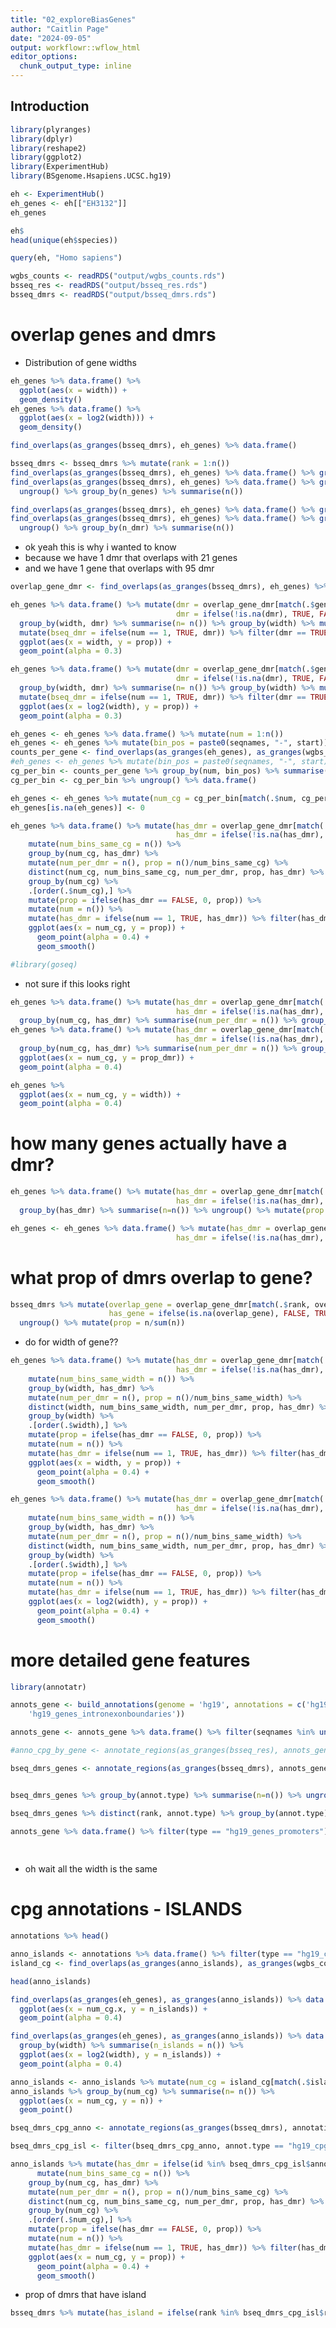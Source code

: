 ```yaml
---
title: "02_exploreBiasGenes"
author: "Caitlin Page"
date: "2024-09-05"
output: workflowr::wflow_html
editor_options:
  chunk_output_type: inline
---
```


## Introduction

```r
library(plyranges)
library(dplyr)
library(reshape2)
library(ggplot2)
library(ExperimentHub)
library(BSgenome.Hsapiens.UCSC.hg19)
```

```r
eh <- ExperimentHub()
eh_genes <- eh[["EH3132"]]
eh_genes
```

```r
eh$
head(unique(eh$species))
```
```r
query(eh, "Homo sapiens")
```


```r
wgbs_counts <- readRDS("output/wgbs_counts.rds")
bsseq_res <- readRDS("output/bsseq_res.rds")
bsseq_dmrs <- readRDS("output/bsseq_dmrs.rds")
```


# overlap genes and dmrs

* Distribution of gene widths
```r
eh_genes %>% data.frame() %>%
  ggplot(aes(x = width)) +
  geom_density()
eh_genes %>% data.frame() %>%
  ggplot(aes(x = log2(width))) +
  geom_density()
```


```r
find_overlaps(as_granges(bsseq_dmrs), eh_genes) %>% data.frame()
```
```r
bsseq_dmrs <- bsseq_dmrs %>% mutate(rank = 1:n())
find_overlaps(as_granges(bsseq_dmrs), eh_genes) %>% data.frame() %>% group_by(rank) %>% summarise(n_genes =n())
find_overlaps(as_granges(bsseq_dmrs), eh_genes) %>% data.frame() %>% group_by(rank) %>% summarise(n_genes =n()) %>%
  ungroup() %>% group_by(n_genes) %>% summarise(n())

find_overlaps(as_granges(bsseq_dmrs), eh_genes) %>% data.frame() %>% group_by(symbol) %>% summarise(n_dmr =n())
find_overlaps(as_granges(bsseq_dmrs), eh_genes) %>% data.frame() %>% group_by(symbol) %>% summarise(n_dmr =n()) %>%
  ungroup() %>% group_by(n_dmr) %>% summarise(n())
```
- ok yeah this is why i wanted to know
- because we have 1 dmr that overlaps with 21 genes
- and we have 1 gene that overlaps with 95 dmr

```r
overlap_gene_dmr <- find_overlaps(as_granges(bsseq_dmrs), eh_genes) %>% data.frame()
```

```r
eh_genes %>% data.frame() %>% mutate(dmr = overlap_gene_dmr[match(.$gene, overlap_gene_dmr$gene), "gene"], 
                                     dmr = ifelse(!is.na(dmr), TRUE, FALSE)) %>%
  group_by(width, dmr) %>% summarise(n= n()) %>% group_by(width) %>% mutate(sum = sum(n), prop = n/sum, prop = ifelse(dmr == FALSE, 0, prop), num = n()) %>%
  mutate(bseq_dmr = ifelse(num == 1, TRUE, dmr)) %>% filter(dmr == TRUE) %>%
  ggplot(aes(x = width, y = prop)) +
  geom_point(alpha = 0.3)
```

```r
eh_genes %>% data.frame() %>% mutate(dmr = overlap_gene_dmr[match(.$gene, overlap_gene_dmr$gene), "gene"], 
                                     dmr = ifelse(!is.na(dmr), TRUE, FALSE)) %>%
  group_by(width, dmr) %>% summarise(n= n()) %>% group_by(width) %>% mutate(sum = sum(n), prop = n/sum, prop = ifelse(dmr == FALSE, 0, prop), num = n()) %>%
  mutate(bseq_dmr = ifelse(num == 1, TRUE, dmr)) %>% filter(dmr == TRUE) %>%
  ggplot(aes(x = log2(width), y = prop)) +
  geom_point(alpha = 0.3)
```

```r
eh_genes <- eh_genes %>% data.frame() %>% mutate(num = 1:n())
eh_genes <- eh_genes %>% mutate(bin_pos = paste0(seqnames, "-", start))
counts_per_gene <- find_overlaps(as_granges(eh_genes), as_granges(wgbs_counts)) %>% data.frame()
#eh_genes <- eh_genes %>% mutate(bin_pos = paste0(seqnames, "-", start))
cg_per_bin <- counts_per_gene %>% group_by(num, bin_pos) %>% summarise(n_region = n())
cg_per_bin <- cg_per_bin %>% ungroup() %>% data.frame()

eh_genes <- eh_genes %>% mutate(num_cg = cg_per_bin[match(.$num, cg_per_bin$num), "n_region"])
eh_genes[is.na(eh_genes)] <- 0

```

```r
eh_genes %>% data.frame() %>% mutate(has_dmr = overlap_gene_dmr[match(.$gene, overlap_gene_dmr$gene), "gene"], 
                                     has_dmr = ifelse(!is.na(has_dmr), TRUE, FALSE)) %>% group_by(num_cg) %>%
    mutate(num_bins_same_cg = n()) %>%
    group_by(num_cg, has_dmr) %>%
    mutate(num_per_dmr = n(), prop = n()/num_bins_same_cg) %>%
    distinct(num_cg, num_bins_same_cg, num_per_dmr, prop, has_dmr) %>%
    group_by(num_cg) %>%
    .[order(.$num_cg),] %>%
    mutate(prop = ifelse(has_dmr == FALSE, 0, prop)) %>%
    mutate(num = n()) %>%
    mutate(has_dmr = ifelse(num == 1, TRUE, has_dmr)) %>% filter(has_dmr == TRUE) %>%
    ggplot(aes(x = num_cg, y = prop)) +
      geom_point(alpha = 0.4) +
      geom_smooth()
```
```r
#library(goseq)
```

- not sure if this looks right
```r
eh_genes %>% data.frame() %>% mutate(has_dmr = overlap_gene_dmr[match(.$gene, overlap_gene_dmr$gene), "gene"], 
                                     has_dmr = ifelse(!is.na(has_dmr), TRUE, FALSE)) %>% group_by(num_cg) %>% 
  group_by(num_cg, has_dmr) %>% summarise(num_per_dmr = n()) %>% group_by(num_cg) %>% mutate(prop_dmr = num_per_dmr/sum(num_per_dmr)) %>% filter(has_dmr == TRUE)
eh_genes %>% data.frame() %>% mutate(has_dmr = overlap_gene_dmr[match(.$gene, overlap_gene_dmr$gene), "gene"], 
                                     has_dmr = ifelse(!is.na(has_dmr), TRUE, FALSE)) %>% group_by(num_cg) %>% 
  group_by(num_cg, has_dmr) %>% summarise(num_per_dmr = n()) %>% group_by(num_cg) %>% mutate(prop_dmr = num_per_dmr/sum(num_per_dmr)) %>% filter(has_dmr == TRUE) %>%
  ggplot(aes(x = num_cg, y = prop_dmr)) +
  geom_point(alpha = 0.4)
```

```r
eh_genes %>%
  ggplot(aes(x = num_cg, y = width)) +
  geom_point(alpha = 0.4)
```

# how many genes actually have a dmr?
```r
eh_genes %>% data.frame() %>% mutate(has_dmr = overlap_gene_dmr[match(.$gene, overlap_gene_dmr$gene), "gene"], 
                                     has_dmr = ifelse(!is.na(has_dmr), TRUE, FALSE)) %>%
  group_by(has_dmr) %>% summarise(n=n()) %>% ungroup() %>% mutate(prop = n/sum(n))
```

```r
eh_genes <- eh_genes %>% data.frame() %>% mutate(has_dmr = overlap_gene_dmr[match(.$gene, overlap_gene_dmr$gene), "gene"], 
                                     has_dmr = ifelse(!is.na(has_dmr), TRUE, FALSE))
```

# what prop of dmrs overlap to gene?

```r
bsseq_dmrs %>% mutate(overlap_gene = overlap_gene_dmr[match(.$rank, overlap_gene_dmr$rank), "gene"],
                      has_gene = ifelse(is.na(overlap_gene), FALSE, TRUE)) %>% group_by(has_gene) %>% summarise(n=n()) %>%
  ungroup() %>% mutate(prop = n/sum(n))

```


- do for width of gene??

```r
eh_genes %>% data.frame() %>% mutate(has_dmr = overlap_gene_dmr[match(.$gene, overlap_gene_dmr$gene), "gene"], 
                                     has_dmr = ifelse(!is.na(has_dmr), TRUE, FALSE)) %>% group_by(width) %>%
    mutate(num_bins_same_width = n()) %>%
    group_by(width, has_dmr) %>%
    mutate(num_per_dmr = n(), prop = n()/num_bins_same_width) %>%
    distinct(width, num_bins_same_width, num_per_dmr, prop, has_dmr) %>%
    group_by(width) %>%
    .[order(.$width),] %>%
    mutate(prop = ifelse(has_dmr == FALSE, 0, prop)) %>%
    mutate(num = n()) %>%
    mutate(has_dmr = ifelse(num == 1, TRUE, has_dmr)) %>% filter(has_dmr == TRUE) %>%
    ggplot(aes(x = width, y = prop)) +
      geom_point(alpha = 0.4) +
      geom_smooth()

eh_genes %>% data.frame() %>% mutate(has_dmr = overlap_gene_dmr[match(.$gene, overlap_gene_dmr$gene), "gene"], 
                                     has_dmr = ifelse(!is.na(has_dmr), TRUE, FALSE)) %>% group_by(width) %>%
    mutate(num_bins_same_width = n()) %>%
    group_by(width, has_dmr) %>%
    mutate(num_per_dmr = n(), prop = n()/num_bins_same_width) %>%
    distinct(width, num_bins_same_width, num_per_dmr, prop, has_dmr) %>%
    group_by(width) %>%
    .[order(.$width),] %>%
    mutate(prop = ifelse(has_dmr == FALSE, 0, prop)) %>%
    mutate(num = n()) %>%
    mutate(has_dmr = ifelse(num == 1, TRUE, has_dmr)) %>% filter(has_dmr == TRUE) %>%
    ggplot(aes(x = log2(width), y = prop)) +
      geom_point(alpha = 0.4) +
      geom_smooth()
```

# more detailed gene features
```r
library(annotatr)
```

```r
annots_gene <- build_annotations(genome = 'hg19', annotations = c('hg19_basicgenes', 'hg19_genes_intergenic',
    'hg19_genes_intronexonboundaries'))
```

```r
annots_gene <- annots_gene %>% data.frame() %>% filter(seqnames %in% unique(bsseq_res$seqnames)) %>% as_granges()
```

```r
#anno_cpg_by_gene <- annotate_regions(as_granges(bsseq_res), annots_gene) %>% data.frame()
```

```r
bseq_dmrs_genes <- annotate_regions(as_granges(bsseq_dmrs), annots_gene) %>% data.frame()
```
```r

```

```r
bseq_dmrs_genes %>% group_by(annot.type) %>% summarise(n=n()) %>% ungroup() %>% mutate(prop = n/sum(n))
```
```r
bseq_dmrs_genes %>% distinct(rank, annot.type) %>% group_by(annot.type) %>% summarise(n_dmr = n(), prop_total_dmr = n()/69858)
```

```r
annots_gene %>% data.frame() %>% filter(type == "hg19_genes_promoters") %>% mutate(has_dmr = bseq_dmrs_genes[match(.$id, bseq_dmrs_genes$id), "rank"],
                                                                                         has_dmr = ifelse(!is.na(has_dmr), TRUE, FALSE)) %>%  
  
```
- oh wait all the width is the same


# cpg annotations - ISLANDS
```r
annotations %>% head()
```
```r
anno_islands <- annotations %>% data.frame() %>% filter(type == "hg19_cpg_islands") %>% mutate(island_num = 1:n())
island_cg <- find_overlaps(as_granges(anno_islands), as_granges(wgbs_counts)) %>% data.frame() %>% group_by(island_num) %>% summarise(num_cg = n()) %>% data.frame()
```
```r
head(anno_islands)
```

```r
find_overlaps(as_granges(eh_genes), as_granges(anno_islands)) %>% data.frame() %>% group_by(gene, num_cg.x) %>% summarise(n_islands = n()) %>%
  ggplot(aes(x = num_cg.x, y = n_islands)) +
  geom_point(alpha = 0.4)
```
```r
find_overlaps(as_granges(eh_genes), as_granges(anno_islands)) %>% data.frame() %>%
  group_by(width) %>% summarise(n_islands = n()) %>%
  ggplot(aes(x = log2(width), y = n_islands)) +
  geom_point(alpha = 0.4)
```


```r
anno_islands <- anno_islands %>% mutate(num_cg = island_cg[match(.$island_num, island_cg$island_num), "num_cg"])
anno_islands %>% group_by(num_cg) %>% summarise(n= n()) %>%
  ggplot(aes(x = num_cg, y = n)) +
  geom_point()
```

```r
bseq_dmrs_cpg_anno <- annotate_regions(as_granges(bsseq_dmrs), annotations) %>% data.frame()
```
```r
bseq_dmrs_cpg_isl <- filter(bseq_dmrs_cpg_anno, annot.type == "hg19_cpg_islands")
```

```r
anno_islands %>% mutate(has_dmr = ifelse(id %in% bseq_dmrs_cpg_isl$annot.id, TRUE, FALSE)) %>% group_by(num_cg) %>%
      mutate(num_bins_same_cg = n()) %>%
    group_by(num_cg, has_dmr) %>%
    mutate(num_per_dmr = n(), prop = n()/num_bins_same_cg) %>%
    distinct(num_cg, num_bins_same_cg, num_per_dmr, prop, has_dmr) %>%
    group_by(num_cg) %>%
    .[order(.$num_cg),] %>%
    mutate(prop = ifelse(has_dmr == FALSE, 0, prop)) %>%
    mutate(num = n()) %>%
    mutate(has_dmr = ifelse(num == 1, TRUE, has_dmr)) %>% filter(has_dmr == TRUE) %>%
    ggplot(aes(x = num_cg, y = prop)) +
      geom_point(alpha = 0.4) +
      geom_smooth()
```


- prop of dmrs that have island
```r
bsseq_dmrs %>% mutate(has_island = ifelse(rank %in% bseq_dmrs_cpg_isl$rank, TRUE, FALSE)) %>% group_by(has_island) %>% summarise(n=n()) %>% ungroup() %>% mutate(prop = n/sum(n))
```


